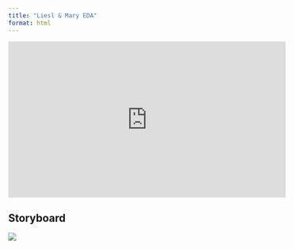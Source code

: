 ```yaml
---
title: "Liesl & Mary EDA"
format: html
---
```


<iframe width="560" height="315" src="https://www.youtube.com/embed/P9ygcsKZ9ag?si=SZ19rz_NUCPLH1DK" frameborder="0" allow="accelerometer; autoplay; clipboard-write; encrypted-media; gyroscope; picture-in-picture" allowfullscreen>

</iframe>

## Storyboard

![](images/cdv_photo_1731509820_20241113085777.jpg)
